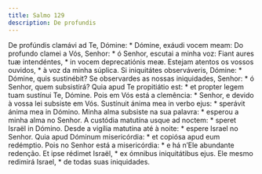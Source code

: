 ```yaml
---
title: Salmo 129
description: De profundis
---
```


<div class="side-by-side not-content">
  <span class="text-justify">
    De profúndis clamávi ad Te, Dómine: * Dómine, exáudi vocem meam:
  </span>
  <span class="text-justify">
    Do profundo clamei a Vós, Senhor: * ó Senhor, escutai a minha voz:
  </span>
  <span class="text-justify">
    Fiant aures tuæ intendéntes, * in vocem deprecatiónis meæ.
  </span>
  <span class="text-justify">
    Estejam atentos os vossos ouvidos, * à voz da minha súplica.
  </span>
  <span class="text-justify">
    Si iniquitátes observáveris, Dómine: * Dómine, quis sustinébit?
  </span>
  <span class="text-justify">
    Se observardes as nossas iniquidades, Senhor: * ó Senhor, quem subsistirá?
  </span>
  <span class="text-justify">
    Quia apud Te propitiátio est: * et propter legem tuam sustínui Te, Dómine.
  </span>
  <span class="text-justify">
    Pois em Vós está a clemência: * Senhor, e devido à vossa lei subsiste em
    Vós.
  </span>
  <span class="text-justify">
    Sustínuit ánima mea in verbo ejus: * sperávit ánima mea in Dómino.
  </span>
  <span class="text-justify">
    Minha alma subsiste na sua palavra: * esperou a minha alma no Senhor.
  </span>
  <span class="text-justify">
    A custódia matutína usque ad noctem: * speret Israël in Dómino.
  </span>
  <span class="text-justify">
    Desde a vigília matutina até à noite: * espere Israel no Senhor.
  </span>
  <span class="text-justify">
    Quia apud Dóminum misericórdia: * et copiósa apud eum redémptio.
  </span>
  <span class="text-justify">
    Pois no Senhor está a misericórdia: * e há n’Ele abundante redenção.
  </span>
  <span class="text-justify">
    Et ipse rédimet Israël, * ex ómnibus iniquitátibus ejus.
  </span>
  <span class="text-justify">
    Ele mesmo redimirá Israel, * de todas suas iniquidades.
  </span>
</div>
